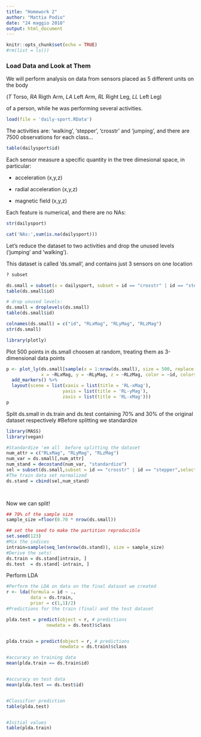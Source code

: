 ```yaml
---
title: "Homework 2"
author: "Mattia Podio"
date: "24 maggio 2018"
output: html_document
---
```


```r
knitr::opts_chunk$set(echo = TRUE)
#rm(list = ls())
```

### Load Data and Look at Them

We will perform analysis on data from sensors placed as 5 different units on the body 

(*T* Torso, 
*RA* Rigth Arm,
*LA* Left Arm,
*RL* Right Leg,
*LL* Left Leg) 

of a person, while he was performing several activities.

```r
load(file = 'daily-sport.RData')
```

The activities are: 'walking', 'stepper', 'crosstr' and 'jumping', and there are 7500 observations for each class...

```r
table(dailysport$id)
```

Each sensor measure a specific quantity in the tree dimesional space, in particular:

- acceleration (x,y,z)

- radial acceleration (x,y,z)

- magnetic field (x,y,z)

Each feature is numerical, and there are no NAs:

```r
str(dailysport)
```

```r
cat('NAs:',sum(is.na(dailysport)))
```

Let's reduce the dataset to two activities and drop the unused levels ('jumping' and 'walking').

This dataset is called 'ds.small', and contains just 3 sensors on one location
 
```r
? subset
```

 
```r
ds.small = subset(x = dailysport, subset = id == "crosstr" | id == "stepper", select = c("id","RL-xMag","RL-yMag","RL-zMag"))
table(ds.small$id)

# drop unused levels:
ds.small = droplevels(ds.small)
table(ds.small$id)

colnames(ds.small) = c("id", "RLxMag", "RLyMag", "RLzMag")
str(ds.small)
```

```r
library(plotly)
```

Plot 500 points in ds.small choosen at random, treating them as 3-dimensional data points

```r
p <- plot_ly(ds.small[sample(x = 1:nrow(ds.small), size = 500, replace = F) ,], 
             x = ~RLxMag, y = ~RLyMag, z = ~RLzMag, color = ~id, colors = c('lightpink', 'magenta')) %>%
  add_markers() %>%
  layout(scene = list(xaxis = list(title = 'RL-xMag'),
                     yaxis = list(title = 'RL-yMag'),
                     zaxis = list(title = 'RL-xMag')))
p
```

Split ds.small in ds.train and ds.test containing 70% and 30% of the original dataset respectively
#Before splitting we standardize

```r

library(MASS)
library(vegan)

#Standardize 'em all  before splitting the dataset
num_attr = c("RLxMag", "RLyMag", "RLzMag")
num_var = ds.small[,num_attr]
num_stand = decostand(num_var, "standardize")
sel = subset(ds.small,subset = id == "crosstr" | id == "stepper",select = c("id"))
#The train data set normalized
ds.stand = cbind(sel,num_stand)

 
```
Now we can split!



```r
## 70% of the sample size
sample_size =floor(0.70 * nrow(ds.small))

## set the seed to make the partition reproducible
set.seed(123)
#Mix the indices
intrain=sample(seq_len(nrow(ds.stand)), size = sample_size)
#Derive the sets!
ds.train = ds.stand[intrain, ]
ds.test  = ds.stand[-intrain, ]
```

Perform LDA


```r
#Perform the LDA on data on the final dataset we created
r <- lda(formula = id ~ ., 
         data = ds.train, 
         prior = c(1,1)/2)
#Predictions for the train (final) and the test dataset

plda.test = predict(object = r, # predictions
               newdata = ds.test)$class


plda.train = predict(object = r, # predictions
                    newdata = ds.train)$class

#accuracy on training data
mean(plda.train == ds.train$id)


#accuracy on test data
mean(plda.test == ds.test$id)


#Classifier prediction
table(plda.test)


#Initial values
table(plda.train)

```



